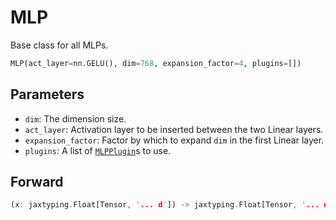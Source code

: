
# MLP

Base class for all MLPs.

```python copy
MLP(act_layer=nn.GELU(), dim=768, expansion_factor=4, plugins=[])
```



## Parameters

- `dim`: The dimension size.
- `act_layer`: Activation layer to be inserted between the two Linear layers.
- `expansion_factor`: Factor by which to expand `dim` in the first Linear layer.
- `plugins`: A list of [`MLPPlugin`](/plugins/MLPPlugin)s to use.

## Forward
```rust
(x: jaxtyping.Float[Tensor, '... d']) -> jaxtyping.Float[Tensor, '... d']
```
